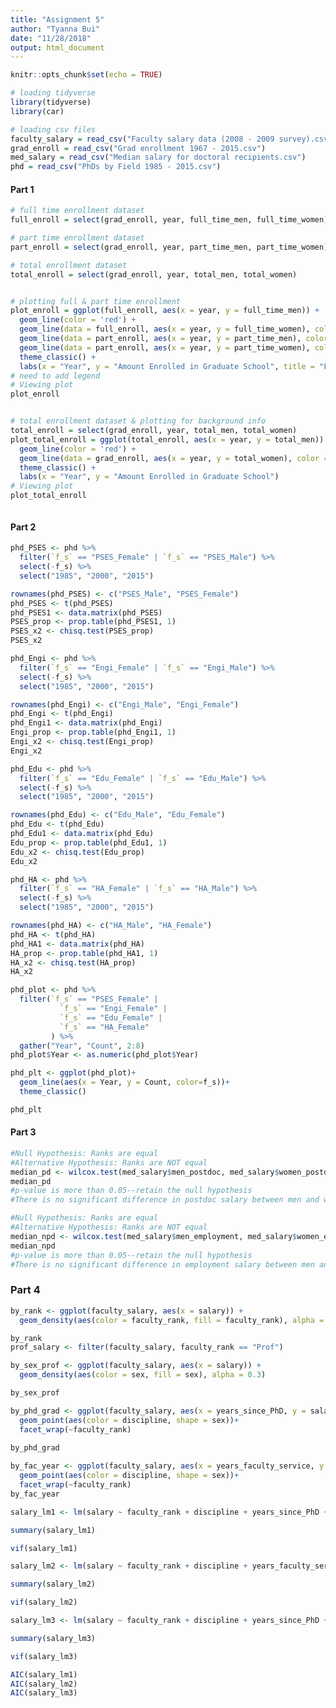 ```yaml
---
title: "Assignment 5"
author: "Tyanna Bui"
date: "11/28/2018"
output: html_document
---
```


```r
knitr::opts_chunk$set(echo = TRUE)
```

```r
# loading tidyverse
library(tidyverse)
library(car)

# loading csv files
faculty_salary = read_csv("Faculty salary data (2008 - 2009 survey).csv")
grad_enroll = read_csv("Grad enrollment 1967 - 2015.csv")
med_salary = read_csv("Median salary for doctoral recipients.csv")
phd = read_csv("PhDs by Field 1985 - 2015.csv")
```


#### Part 1
```r
# full time enrollment dataset
full_enroll = select(grad_enroll, year, full_time_men, full_time_women)

# part time enrollment dataset
part_enroll = select(grad_enroll, year, part_time_men, part_time_women)

# total enrollment dataset
total_enroll = select(grad_enroll, year, total_men, total_women)


# plotting full & part time enrollment
plot_enroll = ggplot(full_enroll, aes(x = year, y = full_time_men)) +
  geom_line(color = 'red') +
  geom_line(data = full_enroll, aes(x = year, y = full_time_women), color = 'pink') +
  geom_line(data = part_enroll, aes(x = year, y = part_time_men), color = 'blue') +
  geom_line(data = part_enroll, aes(x = year, y = part_time_women), color = 'lavender') +
  theme_classic() +
  labs(x = "Year", y = "Amount Enrolled in Graduate School", title = "Female and Male Enrolled in Graduate School Part-time and Full-time \n(1967 - 2015)") 
# need to add legend
# Viewing plot
plot_enroll


# total enrollment dataset & plotting for background info
total_enroll = select(grad_enroll, year, total_men, total_women)
plot_total_enroll = ggplot(total_enroll, aes(x = year, y = total_men)) +
  geom_line(color = 'red') +
  geom_line(data = grad_enroll, aes(x = year, y = total_women), color = 'pink') +
  theme_classic() +
  labs(x = "Year", y = "Amount Enrolled in Graduate School")
# Viewing plot
plot_total_enroll



```


#### Part 2
```r

phd_PSES <- phd %>%
  filter(`f_s` == "PSES_Female" | `f_s` == "PSES_Male") %>% 
  select(-f_s) %>% 
  select("1985", "2000", "2015")

rownames(phd_PSES) <- c("PSES_Male", "PSES_Female")
phd_PSES <- t(phd_PSES)
phd_PSES1 <- data.matrix(phd_PSES)
PSES_prop <- prop.table(phd_PSES1, 1)
PSES_x2 <- chisq.test(PSES_prop)
PSES_x2

phd_Engi <- phd %>%
  filter(`f_s` == "Engi_Female" | `f_s` == "Engi_Male") %>% 
  select(-f_s) %>% 
  select("1985", "2000", "2015")

rownames(phd_Engi) <- c("Engi_Male", "Engi_Female")
phd_Engi <- t(phd_Engi)
phd_Engi1 <- data.matrix(phd_Engi)
Engi_prop <- prop.table(phd_Engi1, 1)
Engi_x2 <- chisq.test(Engi_prop)
Engi_x2

phd_Edu <- phd %>%
  filter(`f_s` == "Edu_Female" | `f_s` == "Edu_Male") %>% 
  select(-f_s) %>% 
  select("1985", "2000", "2015")

rownames(phd_Edu) <- c("Edu_Male", "Edu_Female")
phd_Edu <- t(phd_Edu)
phd_Edu1 <- data.matrix(phd_Edu)
Edu_prop <- prop.table(phd_Edu1, 1)
Edu_x2 <- chisq.test(Edu_prop)
Edu_x2

phd_HA <- phd %>%
  filter(`f_s` == "HA_Female" | `f_s` == "HA_Male") %>% 
  select(-f_s) %>% 
  select("1985", "2000", "2015")

rownames(phd_HA) <- c("HA_Male", "HA_Female")
phd_HA <- t(phd_HA)
phd_HA1 <- data.matrix(phd_HA)
HA_prop <- prop.table(phd_HA1, 1)
HA_x2 <- chisq.test(HA_prop)
HA_x2

phd_plot <- phd %>% 
  filter(`f_s` == "PSES_Female" |
           `f_s` == "Engi_Female" |
           `f_s` == "Edu_Female" |
           `f_s` == "HA_Female"
         ) %>% 
  gather("Year", "Count", 2:8)
phd_plot$Year <- as.numeric(phd_plot$Year)

phd_plt <- ggplot(phd_plot)+
  geom_line(aes(x = Year, y = Count, color=f_s))+
  theme_classic()

phd_plt


```


#### Part 3
```r
#Null Hypothesis: Ranks are equal
#Alternative Hypothesis: Ranks are NOT equal
median_pd <- wilcox.test(med_salary$men_postdoc, med_salary$women_postdoc, paird = TRUE)
median_pd
#p-value is more than 0.05--retain the null hypothesis
#There is no significant difference in postdoc salary between men and women

#Null Hypothesis: Ranks are equal
#Alternative Hypothesis: Ranks are NOT equal
median_npd <- wilcox.test(med_salary$men_employment, med_salary$women_employment, paird = TRUE)
median_npd
#p-value is more than 0.05--retain the null hypothesis
#There is no significant difference in employment salary between men and women
```


### Part 4
```r

by_rank <- ggplot(faculty_salary, aes(x = salary)) +
  geom_density(aes(color = faculty_rank, fill = faculty_rank), alpha = 0.3)

by_rank
prof_salary <- filter(faculty_salary, faculty_rank == "Prof")

by_sex_prof <- ggplot(faculty_salary, aes(x = salary)) +
  geom_density(aes(color = sex, fill = sex), alpha = 0.3)

by_sex_prof

by_phd_grad <- ggplot(faculty_salary, aes(x = years_since_PhD, y = salary))+
  geom_point(aes(color = discipline, shape = sex))+
  facet_wrap(~faculty_rank)
  
by_phd_grad

by_fac_year <- ggplot(faculty_salary, aes(x = years_faculty_service, y = salary))+
  geom_point(aes(color = discipline, shape = sex))+
  facet_wrap(~faculty_rank) 
by_fac_year
```



```r

salary_lm1 <- lm(salary ~ faculty_rank + discipline + years_since_PhD + years_faculty_service + sex, data = faculty_salary)

summary(salary_lm1)

vif(salary_lm1)

```

```r

salary_lm2 <- lm(salary ~ faculty_rank + discipline + years_faculty_service + sex, data = faculty_salary)

summary(salary_lm2)

vif(salary_lm2)

```

```r

salary_lm3 <- lm(salary ~ faculty_rank + discipline + years_since_PhD + sex, data = faculty_salary)

summary(salary_lm3)

vif(salary_lm3)

```

```r
AIC(salary_lm1)
AIC(salary_lm2)
AIC(salary_lm3)
```
